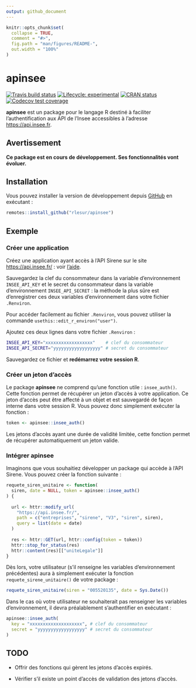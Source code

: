 ```yaml
---
output: github_document
---
```


<!-- README.md is generated from README.Rmd. Please edit that file -->

```r
knitr::opts_chunk$set(
  collapse = TRUE,
  comment = "#>",
  fig.path = "man/figures/README-",
  out.width = "100%"
)
```
# apinsee

<!-- badges: start -->
[![Travis build status](https://travis-ci.org/RLesur/apinsee.svg?branch=master)](https://travis-ci.org/RLesur/apinsee)
[![Lifecycle: experimental](https://img.shields.io/badge/lifecycle-experimental-orange.svg)](https://www.tidyverse.org/lifecycle/#experimental)
[![CRAN status](https://www.r-pkg.org/badges/version/apinsee)](https://cran.r-project.org/package=apinsee)
[![Codecov test coverage](https://codecov.io/gh/RLesur/apinsee/branch/master/graph/badge.svg)](https://codecov.io/gh/RLesur/apinsee?branch=master)
<!-- badges: end -->

**apinsee** est un package pour le langage R destiné à faciliter l'authentification aux API de l'Insee accessibles à l'adresse <https://api.insee.fr>.

## Avertissement

**Ce package est en cours de développement. Ses fonctionnalités vont évoluer.**

## Installation

Vous pouvez installer la version de développement depuis [GitHub](https://github.com/) en exécutant :

``` r
remotes::install_github("rlesur/apinsee")
```
## Exemple

### Créer une application

Créez une application ayant accès à l'API Sirene sur le site <https://api.insee.fr/> : voir [l'aide](https://api.insee.fr/catalogue/site/themes/wso2/subthemes/insee/pages/help.jag).

Sauvegardez la clef du consommateur dans la variable d'environnement `INSEE_API_KEY` et le secret du consommateur dans la variable d'environnement `INSEE_API_SECRET` : la méthode la plus sûre est d'enregistrer ces deux variables d'environnement dans votre fichier `.Renviron`. 

Pour accéder facilement au fichier `.Renviron`, vous pouvez utiliser la commande `usethis::edit_r_environ("user")`. 

Ajoutez ces deux lignes dans votre fichier `.Renviron` :

```bash
INSEE_API_KEY="xxxxxxxxxxxxxxxxxx"    # clef du consommateur
INSEE_API_SECRET="yyyyyyyyyyyyyyyyyy" # secret du consommateur
```

Sauvegardez ce fichier et **redémarrez votre session R**.

### Créer un jeton d'accès

Le package **apinsee** ne comprend qu'une fonction utile : `insee_auth()`. Cette fonction permet de récupérer un jeton d'accès à votre application. Ce jeton d'accès peut être affecté à un objet et est sauvegardé de façon interne dans votre session R. Vous pouvez donc simplement exécuter la fonction :

```r
token <- apinsee::insee_auth()
```

Les jetons d'accès ayant une durée de validité limitée, cette fonction permet de récupérer automatiquement un jeton valide. 

### Intégrer **apinsee** 

Imaginons que vous souhaitiez développer un package qui accède à l'API Sirene. Vous pouvez créer la fonction suivante :

```r
requete_siren_unitaire <- function(
  siren, date = NULL, token = apinsee::insee_auth()
) {
  
  url <- httr::modify_url(
    "https://api.insee.fr/", 
    path = c("entreprises", "sirene", "V3", "siren", siren), 
    query = list(date = date)
  )
  
  res <- httr::GET(url, httr::config(token = token))
  httr::stop_for_status(res)
  httr::content(res)[["uniteLegale"]]
}

```

Dès lors, votre utilisateur (s'il renseigne les variables d'environnement précédentes) aura à simplement exécuter la fonction `requete_sirene_unitaire()` de votre package : 

```r
requete_siren_unitaire(siren = "005520135", date = Sys.Date())
```

Dans le cas où votre utilisateur ne souhaiterait pas renseigner les variables d'environnement, il devra préalablement s'authentifier en exécutant :

```r
apinsee::insee_auth(
  key = "xxxxxxxxxxxxxxxxxxxx", # clef du consommateur
  secret = "yyyyyyyyyyyyyyyyyy" # secret du consommateur
)
```

## TODO

- Offrir des fonctions qui gèrent les jetons d'accès expirés.

- Vérifier s'il existe un point d'accès de validation des jetons d'accès.
